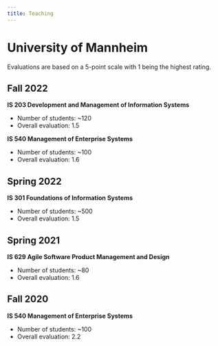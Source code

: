 ```yaml
---
title: Teaching
---
```


# University of Mannheim
Evaluations are based on a 5-point scale with 1 being the highest rating.

## Fall 2022	

**IS 203 Development and Management of Information Systems**

* Number of students: ~120
* Overall evaluation: 1.5

**IS 540 Management of Enterprise Systems**

* Number of students: ~100
* Overall evaluation: 1.6 

## Spring 2022	

**IS 301 Foundations of Information Systems**

* Number of students: ~500
* Overall evaluation: 1.5

## Spring 2021	

**IS 629 Agile Software Product Management and Design**

* Number of students: ~80
* Overall evaluation: 1.6

## Fall 2020	

**IS 540 Management of Enterprise Systems**

* Number of students: ~100
* Overall evaluation: 2.2 
